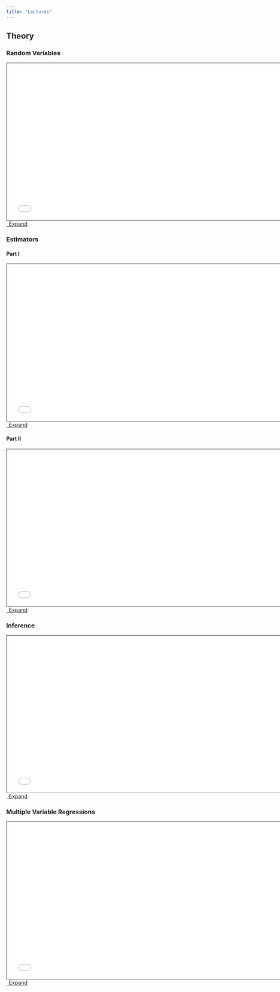 ```yaml
---
title: "Lectures"
---
```


## Theory

### Random Variables

```{=html}
<div>
  <iframe class="slide deck" src="01-Random-Variables/010-compile.html" height="420" width="750" style="border: 1px solid #2e3846;"></iframe>
</div>
<a class="btn btn-primary btn-md" href="01-Random-Variables/010-compile.qmd" target="_blank">
  <i class="fa-solid fa-window-restore"></i>&ensp;Expand
</a>
```

### Estimators

#### Part I

```{=html}
<div>
  <iframe class="slide deck" src="03-Estimators-01/030-compile.html" height="420" width="750" style="border: 1px solid #2e3846;"></iframe>
</div>
<a class="btn btn-primary btn-md" href="03-Estimators-01/030-compile.qmd" target="_blank">
  <i class="fa-solid fa-window-restore"></i>&ensp;Expand
</a>
```

#### Part II

```{=html}
<div>
  <iframe class="slide deck" src="04-Estimators-02/040-compile.html" height="420" width="750" style="border: 1px solid #2e3846;"></iframe>
</div>
<a class="btn btn-primary btn-md" href="04-Estimators-02/040-compile.qmd" target="_blank">
  <i class="fa-solid fa-window-restore"></i>&ensp;Expand
</a>
```

### Inference

```{=html}
<div>
  <iframe class="slide deck" src="05-Inference/050-compile.html" height="420" width="750" style="border: 1px solid #2e3846;"></iframe>
</div>
<a class="btn btn-primary btn-md" href="05-Inference/050-compile.qmd" target="_blank">
  <i class="fa-solid fa-window-restore"></i>&ensp;Expand
</a>
```

### Multiple Variable Regressions

```{=html}
<div>
  <iframe class="slide deck" src="06-Multiple-Var-Reg/060-compile.html" height="420" width="750" style="border: 1px solid #2e3846;"></iframe>
</div>
<a class="btn btn-primary btn-md" href="06-Multiple-Var-Reg/060-compile.qmd" target="_blank">
  <i class="fa-solid fa-window-restore"></i>&ensp;Expand
</a>
```